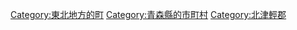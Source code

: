 {{Commonscat|Itayanagi, Aomori}}
{{Catmore}}

{{DEFAULTSORT:Itayanagi}}
[[Category:東北地方的町|Category:東北地方的町]]
[[Category:青森縣的市町村|Category:青森縣的市町村]]
[[Category:北津輕郡|Category:北津輕郡]]